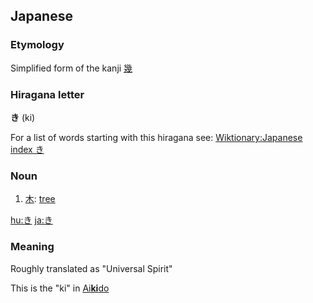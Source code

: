 == Japanese ==
===Etymology===
Simplified form of the kanji [[幾]]

===Hiragana letter===
'''き''' (ki)

For a list of words starting with this hiragana see: [[Wiktionary:Japanese index き]]

===Noun===

# [[木]]: [[tree]]

[[hu:き]]
[[ja:き]]

===Meaning===

Roughly translated as "Universal Spirit"

This is the "ki" in [[Wikipedia:Aikido|Ai<b>ki</b>do]]